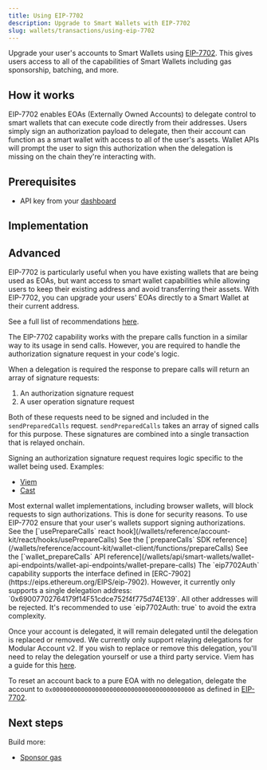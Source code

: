 ```yaml
---
title: Using EIP-7702
description: Upgrade to Smart Wallets with EIP-7702
slug: wallets/transactions/using-eip-7702
---
```


Upgrade your user's accounts to Smart Wallets using [EIP-7702](https://eips.ethereum.org/EIPS/eip-7702).
This gives users access to all of the capabilities of Smart Wallets including gas sponsorship, batching, and more.

## How it works

EIP-7702 enables EOAs (Externally Owned Accounts) to delegate control to smart wallets that can execute code directly from their addresses. Users simply sign an authorization
payload to delegate, then their account can function as a smart wallet with access to all of the user's assets. Wallet APIs will prompt the user to sign this authorization
when the delegation is missing on the chain they're interacting with.

## Prerequisites

- API key from your [dashboard](https://dashboard.alchemy.com/apps)

## Implementation

<Tabs>
  <Tab title="React">
    <Markdown src="react.mdx" />
  </Tab>
  <Tab title="Javascript">
    <Markdown src="client.mdx" />
  </Tab>
  <Tab title="API">
    <Markdown src="api.mdx" />
  </Tab>
</Tabs>

## Advanced

<Accordion title="When to use EIP-7702">

EIP-7702 is particularly useful when you have existing wallets that are being used as EOAs, but want access to smart wallet capabilities while allowing users
to keep their existing address and avoid transferring their assets. With EIP-7702, you can upgrade your users' EOAs directly to a Smart Wallet at their current address.

See a full list of recommendations [here](https://www.alchemy.com/blog/eip-7702-ethereum-pectra-hardfork#for-developers-that-havent-yet-deployed-their-application).

</Accordion>

<Accordion title="Usage with prepare calls">

The EIP-7702 capability works with the prepare calls function in a similar way to its usage in send calls.
However, you are required to handle the authorization signature request in your code's logic.

When a delegation is required the response to prepare calls will return an array of signature requests:

1. An authorization signature request
2. A user operation signature request

Both of these requests need to be signed and included in the `sendPreparedCalls` request. `sendPreparedCalls` takes
an array of signed calls for this purpose. These signatures are combined into a single transaction that is relayed onchain.

Signing an authorization signature request requires logic specific to the wallet being used. Examples:

- [Viem](https://viem.sh/docs/eip7702/signAuthorization)
- [Cast](https://getfoundry.sh/cast/reference/wallet/sign-auth/)

<Warning>
  Most external wallet implementations, including browser wallets, will block
  requests to sign authorizations. This is done for security reasons. To use
  EIP-7702 ensure that your user's wallets support signing authorizations.
</Warning>

<Tabs>
  <Tab title="React">
    See the [`usePrepareCalls` react
    hook](/wallets/reference/account-kit/react/hooks/usePrepareCalls)
  </Tab>
  <Tab title="JavaScript">
    See the [`prepareCalls` SDK
    reference](/wallets/reference/account-kit/wallet-client/functions/prepareCalls)
  </Tab>
  <Tab title="API">
    See the [`wallet_prepareCalls` API
    reference](/wallets/api/smart-wallets/wallet-api-endpoints/wallet-api-endpoints/wallet-prepare-calls)
  </Tab>
</Tabs>

</Accordion>

<Accordion title="EIP-7702 delegations">
The `eip7702Auth` capability supports the interface defined in [ERC-7902](https://eips.ethereum.org/EIPS/eip-7902).
However, it currently only supports a single delegation address: `0x69007702764179f14F51cdce752f4f775d74E139`. All other addresses will be rejected.
It's recommended to use `eip7702Auth: true` to avoid the extra complexity.

Once your account is delegated, it will remain delegated until the delegation is replaced or removed. We currently only support relaying delegations
for Modular Account v2. If you wish to replace or remove this delegation, you'll need to relay the delegation yourself or use a third party service.
Viem has a guide for this [here](https://viem.sh/docs/eip7702/contract-writes).

To reset an account back to a pure EOA with no delegation, delegate the account to `0x0000000000000000000000000000000000000000` as defined in [EIP-7702](https://eips.ethereum.org/EIPS/eip-7702#behavior).

</Accordion>

## Next steps

Build more:

- [Sponsor gas](/wallets/transactions/sponsor-gas)
